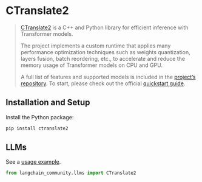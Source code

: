 # CTranslate2

> [CTranslate2](https://opennmt.net/CTranslate2/quickstart.html) is a C++ and Python library
> for efficient inference with Transformer models.
>
> The project implements a custom runtime that applies many performance optimization
> techniques such as weights quantization, layers fusion, batch reordering, etc.,
> to accelerate and reduce the memory usage of Transformer models on CPU and GPU.
>
> A full list of features and supported models is included in the
> [project’s repository](https://opennmt.net/CTranslate2/guides/transformers.html).
> To start, please check out the official [quickstart guide](https://opennmt.net/CTranslate2/quickstart.html).

## Installation and Setup

Install the Python package:

```bash
pip install ctranslate2
```

## LLMs

See a [usage example](/docs/integrations/llms/ctranslate2).

```python
from langchain_community.llms import CTranslate2
```
